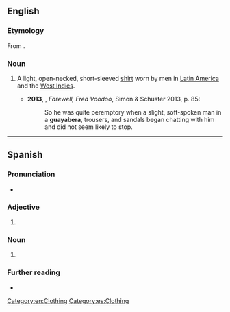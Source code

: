 ==English==
{{wikipedia}}

===Etymology===
From {{bor|en|es|guayabera}}.

===Noun===
{{en-noun}}

# {{lb|en|chiefly|US}} A light, open-necked, short-sleeved [[shirt]] worn by men in [[Latin America]] and the [[West Indies]]. {{defdate|from 20th c.}}
#*'''2013''', {{w|Amy Wilentz}}, ''Farewell, Fred Voodoo'', Simon & Schuster 2013, p. 85:
#*:So he was quite peremptory when a slight, soft-spoken man in a '''guayabera''', trousers, and sandals began chatting with him and did not seem likely to stop.

[[Category:en:Clothing]]

----

==Spanish==

===Pronunciation===
* {{es-IPA}}

===Adjective===
{{head|es|adjective form}}

# {{adj form of|es|guayabero||f|s}}

===Noun===
{{es-noun|f}}

# {{l|en|guayabera}}

===Further reading===
* {{R:DRAE 2001}}

[[Category:es:Clothing]]